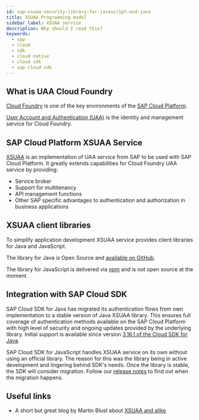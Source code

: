 ```yaml
---
id: sap-xsuaa-security-library-for-javascript-and-java
title: XSUAA Programming model
sidebar_label: XSUAA service
description: Why should I read this?
keywords:
  - sap
  - cloud
  - sdk
  - cloud native
  - cloud sdk
  - sap cloud sdk
---
```


## What is UAA Cloud Foundry

[Cloud Foundry](https://help.sap.com/viewer/3504ec5ef16548778610c7e89cc0eac3/Cloud/en-US/9c7092c7b7ae4d49bc8ae35fdd0e0b18.html) is one of the key environments of the [SAP Cloud Platform](https://www.sap.com/products/cloud-platform.html).

[User Account and Authentication (UAA)](https://docs.cloudfoundry.org/concepts/architecture/uaa.html) is the identity and management service for Cloud Foundry.

## SAP Cloud Platform XSUAA Service

[XSUAA](https://help.sap.com/viewer/65de2977205c403bbc107264b8eccf4b/Cloud/en-US/ea0281368f11472b8d2b145a2a28666c.html) is an implementation of UAA service from SAP to be used with SAP Cloud Platform.
It greatly extends capabilities for Cloud Foundry UAA service by providing:

- Service broker
- Support for multitenancy
- API management functions
- Other SAP specific advantages to authentication and authorization in business applications

## XSUAA client libraries

To simplify application development XSUAA service provides client libraries for Java and JavaScript.

The library for Java is Open Source and [available on GitHub](https://github.com/SAP/cloud-security-xsuaa-integration).

The library for JavaScript is delivered via [npm](https://www.npmjs.com/package/@sap/xssec) and is not open source at the moment.

## Integration with SAP Cloud SDK

SAP Cloud SDK for Java has migrated its authentication flows from own implementation to a stable version of Java XSUAA library.
This ensures full coverage of authentication methods available on the SAP Cloud Platform with high level of security and ongoing updates provided by the underlying library.
Initial support is available since version [3.16.1 of the Cloud SDK for Java](../java/release-notes-sap-cloud-sdk-for-java#3161).

SAP Cloud SDK for JavaScript handles XSUAA service on its own without using an official library.
The reason for this was the library being in active development and lingering behind SDK's needs. Once the library is stable, the SDK will consider migration.
Follow our [release notes](../js/release-notes-sap-cloud-sdk-for-javascript-and-typescript) to find out when the migration happens.

## Useful links

- A short but great blog by Martin Blust about [XSUAA and alike](https://blogs.sap.com/2019/01/07/uaa-xsuaa-platform-uaa-cfuaa-what-is-it-all-about/)
